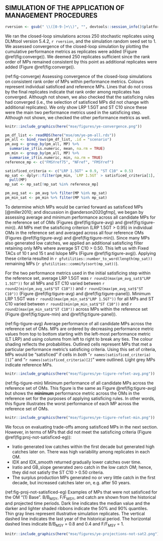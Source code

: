 ## SIMULATION OF THE APPLICATION OF MANAGEMENT PROCEDURES {#sec:simulation}

```r
rversion <- gsub(" \\([0-9-]+\\)", "", devtools::session_info()$platform$version)
```

<!--
*From Quang's notes:*
-  Projection period of 100 years to facilitate extinction risk for COSEWIC assessment.
-->

We ran the closed-loop simulations across 250 stochastic replicates using DLMtool version 5.4.2, `r rversion`, and the simulation random seed set to 1.
We assessed convergence of the closed-loop simulation by plotting the cumulative performance metrics as replicates were added (Figure \@ref(fig:converge)).
We deemed 250 replicates sufficient since the rank order of MPs remained consistent by this point as additional replicates were added (Figure \@ref(fig:converge)).

(ref:fig-converge)
Assessing convergence of the closed-loop simulations on consistent rank order of MPs within performance metrics.
Colours represent individual satisficed and reference MPs.
Lines that do not cross by the final replicates indicate that rank order among replicates has converged.
Although not shown, we also checked that the satisficing rules had converged (i.e., the selection of satisficed MPs did not change with additional replicates).
We only show LRP 1.5GT and ST C10 since these were the main two performance metrics used in the satisficing step.
Although not shown, we checked the other performance metrics as well.

```r
knitr::include_graphics(here("mse/figures/ye-convergence.png"))
```

```r
pm_df_list <- readRDS(here("mse/om/ye-pm-all.rds"))
pm_all <- bind_rows(pm_df_list, .id = "scenario")
pm_avg <- group_by(pm_all, MP) %>%
  summarise_if(is.numeric, mean, na.rm = TRUE)
pm_min <- group_by(pm_all, MP) %>%
  summarise_if(is.numeric, min, na.rm = TRUE)
reference_mp <- c("FMSYref75", "NFref", "FMSYref")

satisficed_criteria <- c("LRP 1.5GT" = 0.9, "ST C10" = 0.5)
mp_sat <- dplyr::filter(pm_min, `LRP 1.5GT` > satisficed_criteria[1], `ST C10` > satisficed_criteria[2]) %>%
  pull(MP)
mp_sat <- mp_sat[!mp_sat %in% reference_mp]

pm_avg_sat <- pm_avg %>% filter(MP %in% mp_sat)
pm_min_sat <- pm_min %>% filter(MP %in% mp_sat)
```

To determine which MPs would be carried forward as satisficed MPs [@miller2010; and discussion in @anderson2020gfmp], we began by assessing average and minimum performance across all candidate MPs for the reference set of OMs (Figures \@ref(fig:tigure-avg) and \@ref(fig:tigure-min)).
All MPs met the satisficing criterion (LRP 1.5GT > 0.95) in individual OMs in the reference set and averaged across all four reference OMs (Figures \@ref(fig:tigure-avg) and \@ref(fig:tigure-min)).
Since many MPs also generated low catches, we applied an additional satisficing filter retaining only MPs where average ST C10 > 0.50.
This left us with Fixed TACs of 10 t and 15 t and Islope MPs (Figure \@ref(fig:tigure-avg)).
Applying these criteria resulted in `r gfutilities::number_to_word(length(mp_sat))` remaining MPs (`r gfutilities::commify(sort(mp_sat))`).

For the two performance metrics used in the initial satisficing step within the reference set, average LRP 1.5GT was `r round2(max(pm_avg_sat$"LRP 1.5GT"))` for all MPs and ST C10 varied between `r round2(min(pm_avg_sat$"ST C10"))` and `r round2(max(pm_avg_sat$"ST C10"))` (Figure \@ref(fig:tigure-avg) and \@ref(fig:tigure-panel)).
Minimum LRP 1.5GT was `r round2(max(pm_min_sat$"LRP 1.5GT"))` for all MPs and ST C10 varied between `r round2(min(pm_min_sat$"ST C10"))` and `r round2(max(pm_min_sat$"ST C10"))` across MPs within the reference set (Figure \@ref(fig:tigure-min) and \@ref(fig:tigure-panel)).

(ref:fig-tigure-avg) Average performance of all candidate MPs across the reference set of OMs.
MPs are ordered by decreasing performance metric values from top to bottom starting with the left-most performance metric (LT LRP) and using columns from left to right to break any ties.
The colour shading reflects the probabilities.
Outlined cells represent MPs that met a particular performance metric's satisficing criteria.
Using this set of criteria, MPs would be "satisficed" if cells in *both* "`r names(satisficed_criteria)[1]`" and "`r names(satisficed_criteria)[2]`" were outlined.
Light grey MPs indicate reference MPs.

```r
knitr::include_graphics(here("mse/figures/ye-tigure-refset-avg.png"))
```

(ref:fig-tigure-min) Minimum performance of all candidate MPs across the reference set of OMs.
This figure is the same as Figure \@ref(fig:tigure-avg) but shows the **minimum** performance metric across the OMs in the reference set for the purposes of applying satisficing rules.
In other words, this figure illustrates the worst performance of each MP across the reference set of OMs.

```r
knitr::include_graphics(here("mse/figures/ye-tigure-refset-min.png"))
```

We focus on evaluating trade-offs among satisficed MPs in the next section. 
However, in terms of MPs that did not meet the satisficing criteria (Figure \@ref(fig:proj-not-satisficed-eg)):

- Iratio generated low catches within the first decade but generated high catches later on. There was high variability among replicates in each OM.
- IDX and IDX_smooth returned gradually lower catches over time.
- Iratio and GB_slope generated zero catch in the low catch OM; hence, they did not satisfy the ST C10 > 0.50 criteria.
- The surplus production MPs generated no or very little catch in the first decade, but increased catches later on, e.g. after 50 years.

(ref:fig-proj-not-satisficed-eg) 
Examples of MPs that were not satisficed for the OM "(1) Base". 
B/B~MSY~, F/F~MSY~, and catch are shown from the historical and projected time periods.
Dark line indicates the median value and the darker and lighter shaded ribbons indicate the 50% and 90% quantiles.
Thin gray lines represent illustrative simulation replicates.
The vertical dashed line indicates the last year of the historical period.
The horizontal dashed lines indicate B/B~MSY~ = 0.8 and 0.4 and F/F~MSY~ = 1.

```r
knitr::include_graphics(here("mse/figures/ye-projections-not-sat2.png"))
```

\clearpage
